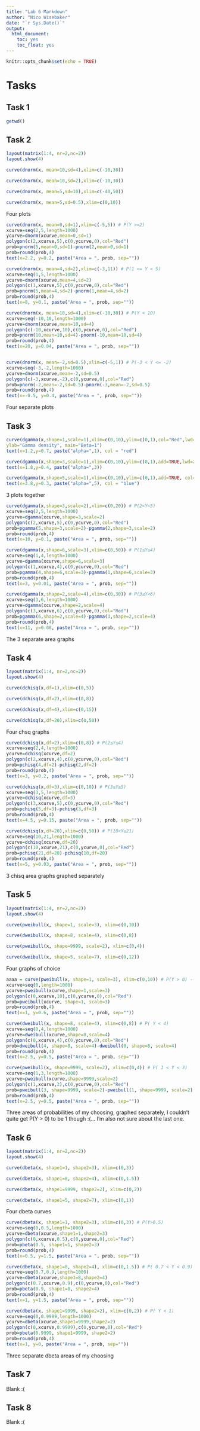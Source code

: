 ```yaml
---
title: "Lab 6 Markdown"
author: "Nico Wisebaker"
date: "`r Sys.Date()`"
output: 
  html_document:
    toc: yes
    toc_float: yes
---
```


```r
knitr::opts_chunk$set(echo = TRUE)
```

# Tasks

## Task 1
```r
getwd()
```

## Task 2

```r
layout(matrix(1:4, nr=2,nc=2))
layout.show(4)

curve(dnorm(x, mean=10,sd=4),xlim=c(-10,30))

curve(dnorm(x, mean=10,sd=2),xlim=c(-10,30))

curve(dnorm(x, mean=5,sd=10),xlim=c(-40,50))

curve(dnorm(x, mean=5,sd=0.5),xlim=c(0,10))
```

Four plots
```r
curve(dnorm(x, mean=0,sd=1),xlim=c(-5,5)) # P(Y >=2)
xcurve=seq(2,5,length=1000)
ycurve=dnorm(xcurve,mean=0,sd=1)
polygon(c(2,xcurve,5),c(0,ycurve,0),col="Red")
prob=pnorm(5,mean=0,sd=1)-pnorm(2,mean=0,sd=1)
prob=round(prob,4)
text(x=2.2, y=0.2, paste("Area = ", prob, sep=""))

curve(dnorm(x, mean=4,sd=2),xlim=c(-3,11)) # P(1 <= Y < 5)
xcurve=seq(1,5,length=1000)
ycurve=dnorm(xcurve,mean=4,sd=2)
polygon(c(1,xcurve,5),c(0,ycurve,0),col="Red")
prob=pnorm(5,mean=4,sd=2)-pnorm(1,mean=4,sd=2)
prob=round(prob,4)
text(x=8, y=0.1, paste("Area = ", prob, sep=""))

curve(dnorm(x, mean=10,sd=4),xlim=c(-10,30)) # P(Y < 10)
xcurve=seq(-10,10,length=1000)
ycurve=dnorm(xcurve,mean=10,sd=4)
polygon(c(-10,xcurve,10),c(0,ycurve,0),col="Red")
prob=pnorm(10,mean=10,sd=4)-pnorm(-10,mean=10,sd=4)
prob=round(prob,4)
text(x=20, y=0.04, paste("Area = ", prob, sep=""))


curve(dnorm(x, mean=-2,sd=0.5),xlim=c(-5,1)) # P(-3 < Y <= -2)
xcurve=seq(-3,-2,length=1000)
ycurve=dnorm(xcurve,mean=-2,sd=0.5)
polygon(c(-3,xcurve,-2),c(0,ycurve,0),col="Red")
prob=pnorm(-2,mean=-2,sd=0.5)-pnorm(-3,mean=-2,sd=0.5)
prob=round(prob,4)
text(x=-0.5, y=0.4, paste("Area = ", prob, sep=""))

```

Four separate plots

## Task 3
```r
curve(dgamma(x,shape=1,scale=1),xlim=c(0,10),ylim=c(0,1),col="Red",lwd=2,
ylab="Gamma density", main="Beta=1")
text(x=1.2,y=0.7, paste("alpha=",1), col = "red")

curve(dgamma(x,shape=3,scale=1),xlim=c(0,10),ylim=c(0,1),add=TRUE,lwd=2)
text(x=1.8,y=0.4, paste("alpha=",3))

curve(dgamma(x,shape=5,scale=1),xlim=c(0,10),ylim=c(0,1),add=TRUE, col="Blue",lwd=2)
text(x=3.8,y=0.3, paste("alpha=",5), col = "blue")
```

3 plots together

```r
curve(dgamma(x,shape=3,scale=2),xlim=c(0,20)) # P(2<Y<5)
xcurve=seq(2,5,length=1000)
ycurve=dgamma(xcurve,shape=3,scale=2)
polygon(c(2,xcurve,5),c(0,ycurve,0),col="Red")
prob=pgamma(5,shape=3,scale=2)-pgamma(2,shape=3,scale=2)
prob=round(prob,4)
text(x=10, y=0.1, paste("Area = ", prob, sep=""))

curve(dgamma(x,shape=6,scale=3),xlim=c(0,50)) # P(1≤Y≤4)
xcurve=seq(1,4,length=1000)
ycurve=dgamma(xcurve,shape=6,scale=3)
polygon(c(1,xcurve,4),c(0,ycurve,0),col="Red")
prob=pgamma(4,shape=6,scale=3)-pgamma(1,shape=6,scale=3)
prob=round(prob,4)
text(x=3, y=0.01, paste("Area = ", prob, sep=""))

curve(dgamma(x,shape=2,scale=4),xlim=c(0,30)) # P(3≤Y<6)
xcurve=seq(3,6,length=1000)
ycurve=dgamma(xcurve,shape=2,scale=4)
polygon(c(3,xcurve,6),c(0,ycurve,0),col="Red")
prob=pgamma(6,shape=2,scale=4)-pgamma(3,shape=2,scale=4)
prob=round(prob,4)
text(x=11, y=0.08, paste("Area = ", prob, sep=""))

```
The 3 separate area graphs

## Task 4
```r
layout(matrix(1:4, nr=2,nc=2))
layout.show(4)

curve(dchisq(x,df=1),xlim=c(0,5))

curve(dchisq(x,df=2),xlim=c(0,8))

curve(dchisq(x,df=4),xlim=c(0,15))

curve(dchisq(x,df=20),xlim=c(0,50))
```
Four chsq graphs

```r
curve(dchisq(x,df=2),xlim=c(0,8)) # P(2≤Y≤4)
xcurve=seq(2,4,length=1000)
ycurve=dchisq(xcurve,df=2)
polygon(c(2,xcurve,4),c(0,ycurve,0),col="Red")
prob=pchisq(4,df=2)-pchisq(2,df=2)
prob=round(prob,4)
text(x=3, y=0.2, paste("Area = ", prob, sep=""))

curve(dchisq(x,df=3),xlim=c(0,10)) # P(3≤Y≤5)
xcurve=seq(3,5,length=1000)
ycurve=dchisq(xcurve,df=3)
polygon(c(3,xcurve,5),c(0,ycurve,0),col="Red")
prob=pchisq(5,df=3)-pchisq(3,df=3)
prob=round(prob,4)
text(x=4.5, y=0.15, paste("Area = ", prob, sep=""))

curve(dchisq(x,df=20),xlim=c(0,50)) # P(10<Y≤21)
xcurve=seq(10,21,length=1000)
ycurve=dchisq(xcurve,df=20)
polygon(c(10,xcurve,21),c(0,ycurve,0),col="Red")
prob=pchisq(21,df=20)-pchisq(10,df=20)
prob=round(prob,4)
text(x=5, y=0.03, paste("Area = ", prob, sep=""))
```
3 chisq area graphs graphed separately

## Task 5
```r
layout(matrix(1:4, nr=2,nc=2))
layout.show(4)

curve(pweibull(x, shape=1, scale=3), xlim=c(0,10))

curve(dweibull(x, shape=8, scale=4), xlim=c(0,8))

curve(pweibull(x, shape=9999, scale=2), xlim=c(0,4))

curve(dweibull(x, shape=5, scale=7), xlim=c(0,12))
```

Four graphs of choice

```r
aaaa = curve(pweibull(x, shape=1, scale=3), xlim=c(0,10)) # P(Y > 0) -- sorry
xcurve=seq(0,length=1000)
ycurve=pweibull(xcurve,shape=1,scale=3)
polygon(c(0,xcurve,10),c(0,ycurve,0),col="Red")
prob=pweibull(xcurve, shape=1, scale=3)
prob=round(prob,4)
text(x=1, y=0.6, paste("Area = ", prob, sep=""))

curve(dweibull(x, shape=8, scale=4), xlim=c(0,8)) # P( Y < 4)
xcurve=seq(0,4,length=1000)
ycurve=dweibull(xcurve,shape=8,scale=4)
polygon(c(0,xcurve,4),c(0,ycurve,0),col="Red")
prob=dweibull(4, shape=8, scale=4)-dweibull(0, shape=8, scale=4)
prob=round(prob,4)
text(x=2.5, y=0.5, paste("Area = ", prob, sep=""))

curve(pweibull(x, shape=9999, scale=2), xlim=c(0,4)) # P( 1 < Y < 3)
xcurve=seq(1,3,length=1000)
ycurve=pweibull(xcurve,shape=9999,scale=2)
polygon(c(1,xcurve,3),c(0,ycurve,0),col="Red")
prob=pweibull(3, shape=9999, scale=2)-pweibull(1, shape=9999, scale=2)
prob=round(prob,4)
text(x=2.5, y=0.5, paste("Area = ", prob, sep=""))
```

Three areas of probabilities of my choosing, graphed separately, I couldn't quite get P(Y > 0) to be 1 though :(... I'm also not sure about the last one.

## Task 6
```r
layout(matrix(1:4, nr=2,nc=2))
layout.show(4)

curve(dbeta(x, shape1=1, shape2=3), xlim=c(0,3))

curve(dbeta(x, shape1=8, shape2=4), xlim=c(0,1.5))

curve(dbeta(x, shape1=9999, shape2=2), xlim=c(0,2))

curve(dbeta(x, shape1=5, shape2=7), xlim=c(0,1))
```
Four dbeta curves

```r
curve(dbeta(x, shape1=1, shape2=3), xlim=c(0,3)) # P(Y>0.5)
xcurve=seq(0,0.5,length=1000)
ycurve=dbeta(xcurve,shape1=1,shape2=3)
polygon(c(0,xcurve,0.5),c(0,ycurve,0),col="Red")
prob=pbeta(0.5, shape1=1, shape2=3)
prob=round(prob,4)
text(x=0.5, y=1.5, paste("Area = ", prob, sep=""))

curve(dbeta(x, shape1=8, shape2=4), xlim=c(0,1.5)) # P( 0.7 < Y < 0.9)
xcurve=seq(0.7,0.9,length=1000)
ycurve=dbeta(xcurve,shape1=8,shape2=4)
polygon(c(0.7,xcurve,0.9),c(0,ycurve,0),col="Red")
prob=pbeta(0.9, shape1=8, shape2=4)
prob=round(prob,4)
text(x=1, y=1.5, paste("Area = ", prob, sep=""))

curve(dbeta(x, shape1=9999, shape2=2), xlim=c(0,2)) # P( Y < 1)
xcurve=seq(0,0.9999,length=1000)
ycurve=dbeta(xcurve,shape1=9999,shape2=2)
polygon(c(0,xcurve,0.9999),c(0,ycurve,0),col="Red")
prob=pbeta(0.9999, shape1=9999, shape2=2)
prob=round(prob,4)
text(x=1, y=0, paste("Area = ", prob, sep=""))
```
Three separate dbeta areas of my choosing

## Task 7

Blank :(

## Task 8

Blank :(